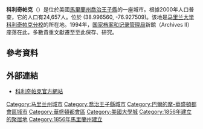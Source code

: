 {{unreferenced|time=2010-10-01T10:04:24+00:00}}
{{NoteTA
|1=zh-hans:科利奇帕克;zh-hant:大學公園市
}}

'''科利奇帕克'''（{{lang-en|College Park}}）是位於美國[[馬里蘭州|馬里蘭州]][[喬治王子縣|喬治王子縣]]的一座城市。根據2000年人口普查，它的人口有24,657人。位於{{coord|38|59|48|N|76|55|39|W|type:city}} (38.996560, -76.927509)。{{GR|1}}该地是[[马里兰大学科利奇帕克分校|马里兰大学科利奇帕克分校]]的所在地。1994年，[[国家档案和记录管理局|国家档案和记录管理局]]新館（Archives II）座落在此，多數貴重文獻遷至至此保存、研究。

==參考資料==
{{Reflist}}

==外部連結==
*[http://www.collegeparkmd.gov/ 科利奇帕克官方網站] {{Wayback|url=http://www.collegeparkmd.gov/ |date=20160702104620 }}

{{马里兰州}}

{{DEFAULTSORT:College Park}}
[[Category:马里兰州城市|Category:马里兰州城市]]
[[Category:喬治王子縣城市|Category:喬治王子縣城市]]
[[Category:巴爾的摩-華盛頓都會區城市|Category:巴爾的摩-華盛頓都會區城市]]
[[Category:華盛頓都會區|Category:華盛頓都會區]]
[[Category:美國大學城|Category:美國大學城]]
[[Category:1856年建立的聚居地|Category:1856年建立的聚居地]]
[[Category:1856年馬里蘭州建立|Category:1856年馬里蘭州建立]]

{{Maryland-geo-stub}}